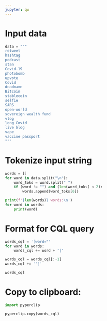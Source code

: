 ```yaml
---
jupyter: qw
---
```


# Input data

```python
data = """
retweet
hashtag
podcast
stan
Covid-19
photobomb
upvote
Covid
deadname
Bitcoin
stablecoin
selfie
SARS
open-world
sovereign wealth fund
vlog
long Covid
live blog
vape
vaccine passport
"""
```

# Tokenize input string

```python
words = []
for word in data.split("\n"):
    word_toks = word.split(" ")
    if (word != "") and (len(word_toks) < 2):
        words.append(word_toks[0])

print(f'{len(words)} words:\n')
for word in words:
    print(word)
```

# Format for CQL query

```python
words_cql = '[word="'
for word in words:
    words_cql += word + '|'

words_cql = words_cql[:-1] 
words_cql += '"]'

words_cql
```

# Copy to clipboard:

```python
import pyperclip

pyperclip.copy(words_cql)
```
